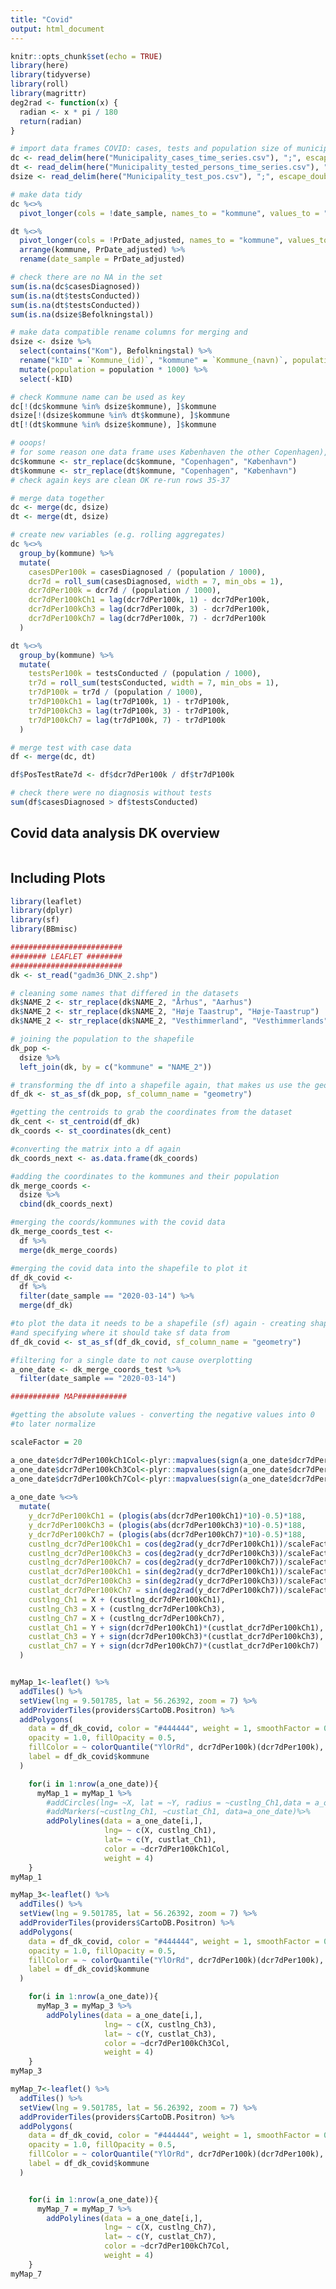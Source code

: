 ```yaml
---
title: "Covid"
output: html_document
---
```


```r
knitr::opts_chunk$set(echo = TRUE)
library(here)
library(tidyverse)
library(roll)
library(magrittr)
deg2rad <- function(x) {
  radian <- x * pi / 180
  return(radian)
}

# import data frames COVID: cases, tests and population size of municipalities
dc <- read_delim(here("Municipality_cases_time_series.csv"), ";", escape_double = FALSE, trim_ws = TRUE)
dt <- read_delim(here("Municipality_tested_persons_time_series.csv"), ";", escape_double = FALSE, trim_ws = TRUE)
dsize <- read_delim(here("Municipality_test_pos.csv"), ";", escape_double = FALSE, trim_ws = TRUE)

# make data tidy
dc %<>%
  pivot_longer(cols = !date_sample, names_to = "kommune", values_to = "casesDiagnosed") %>% arrange(kommune, date_sample)

dt %<>%
  pivot_longer(cols = !PrDate_adjusted, names_to = "kommune", values_to = "testsConducted") %>%
  arrange(kommune, PrDate_adjusted) %>%
  rename(date_sample = PrDate_adjusted)

# check there are no NA in the set
sum(is.na(dc$casesDiagnosed))
sum(is.na(dt$testsConducted))
sum(is.na(dt$testsConducted))
sum(is.na(dsize$Befolkningstal))

# make data compatible rename columns for merging and
dsize <- dsize %>%
  select(contains("Kom"), Befolkningstal) %>%
  rename("kID" = `Kommune_(id)`, "kommune" = `Kommune_(navn)`, population = Befolkningstal) %>%
  mutate(population = population * 1000) %>%
  select(-kID)

# check Kommune name can be used as key
dc[!(dc$kommune %in% dsize$kommune), ]$kommune
dsize[!(dsize$kommune %in% dt$kommune), ]$kommune
dt[!(dt$kommune %in% dsize$kommune), ]$kommune

# ooops!
# for some reason one data frame uses Københaven the other Copenhagen),
dc$kommune <- str_replace(dc$kommune, "Copenhagen", "København")
dt$kommune <- str_replace(dt$kommune, "Copenhagen", "København")
# check again keys are clean OK re-run rows 35-37

# merge data together
dc <- merge(dc, dsize)
dt <- merge(dt, dsize)

# create new variables (e.g. rolling aggregates)
dc %<>%
  group_by(kommune) %>%
  mutate(
    casesDPer100k = casesDiagnosed / (population / 1000),
    dcr7d = roll_sum(casesDiagnosed, width = 7, min_obs = 1),
    dcr7dPer100k = dcr7d / (population / 1000),
    dcr7dPer100kCh1 = lag(dcr7dPer100k, 1) - dcr7dPer100k,
    dcr7dPer100kCh3 = lag(dcr7dPer100k, 3) - dcr7dPer100k,
    dcr7dPer100kCh7 = lag(dcr7dPer100k, 7) - dcr7dPer100k
  )

dt %<>%
  group_by(kommune) %>%
  mutate(
    testsPer100k = testsConducted / (population / 1000),
    tr7d = roll_sum(testsConducted, width = 7, min_obs = 1),
    tr7dP100k = tr7d / (population / 1000),
    tr7dP100kCh1 = lag(tr7dP100k, 1) - tr7dP100k,
    tr7dP100kCh3 = lag(tr7dP100k, 3) - tr7dP100k,
    tr7dP100kCh7 = lag(tr7dP100k, 7) - tr7dP100k
  )

# merge test with case data
df <- merge(dc, dt)

df$PosTestRate7d <- df$dcr7dPer100k / df$tr7dP100k

# check there were no diagnosis without tests
sum(df$casesDiagnosed > df$testsConducted)
```

## Covid data analysis DK overview


```r

```

## Including Plots



```r
library(leaflet)
library(dplyr)
library(sf)
library(BBmisc)

#########################
######## LEAFLET ########
#########################
dk <- st_read("gadm36_DNK_2.shp")

# cleaning some names that differed in the datasets
dk$NAME_2 <- str_replace(dk$NAME_2, "Århus", "Aarhus")
dk$NAME_2 <- str_replace(dk$NAME_2, "Høje Taastrup", "Høje-Taastrup")
dk$NAME_2 <- str_replace(dk$NAME_2, "Vesthimmerland", "Vesthimmerlands")

# joining the population to the shapefile
dk_pop <-
  dsize %>%
  left_join(dk, by = c("kommune" = "NAME_2"))

# transforming the df into a shapefile again, that makes us use the geometry points
df_dk <- st_as_sf(dk_pop, sf_column_name = "geometry")

#getting the centroids to grab the coordinates from the dataset
dk_cent <- st_centroid(df_dk)
dk_coords <- st_coordinates(dk_cent)

#converting the matrix into a df again
dk_coords_next <- as.data.frame(dk_coords)

#adding the coordinates to the kommunes and their population
dk_merge_coords <-
  dsize %>%
  cbind(dk_coords_next)

#merging the coords/kommunes with the covid data
dk_merge_coords_test <-
  df %>%
  merge(dk_merge_coords)

#merging the covid data into the shapefile to plot it
df_dk_covid <-
  df %>%
  filter(date_sample == "2020-03-14") %>%
  merge(df_dk)

#to plot the data it needs to be a shapefile (sf) again - creating shapefile
#and specifying where it should take sf data from
df_dk_covid <- st_as_sf(df_dk_covid, sf_column_name = "geometry")

#filtering for a single date to not cause overplotting
a_one_date <- dk_merge_coords_test %>%
  filter(date_sample == "2020-03-14")

########### MAP###########

#getting the absolute values - converting the negative values into 0
#to later normalize

scaleFactor = 20

a_one_date$dcr7dPer100kCh1Col<-plyr::mapvalues(sign(a_one_date$dcr7dPer100kCh1),from=c(1,0,-1),to=c("#FF0000", "#00FFFF","#00FF00"))
a_one_date$dcr7dPer100kCh3Col<-plyr::mapvalues(sign(a_one_date$dcr7dPer100kCh3),from=c(1,0,-1),to=c("#FF0000", "#00FFFF","#00FF00"))
a_one_date$dcr7dPer100kCh7Col<-plyr::mapvalues(sign(a_one_date$dcr7dPer100kCh7),from=c(1,0,-1),to=c("#FF0000", "#00FFFF","#00FF00"))
  
a_one_date %<>%
  mutate(
    y_dcr7dPer100kCh1 = (plogis(abs(dcr7dPer100kCh1)*10)-0.5)*188,
    y_dcr7dPer100kCh3 = (plogis(abs(dcr7dPer100kCh3)*10)-0.5)*188,
    y_dcr7dPer100kCh7 = (plogis(abs(dcr7dPer100kCh7)*10)-0.5)*188,
    custlng_dcr7dPer100kCh1 = cos(deg2rad(y_dcr7dPer100kCh1))/scaleFactor,
    custlng_dcr7dPer100kCh3 = cos(deg2rad(y_dcr7dPer100kCh3))/scaleFactor,
    custlng_dcr7dPer100kCh7 = cos(deg2rad(y_dcr7dPer100kCh7))/scaleFactor,
    custlat_dcr7dPer100kCh1 = sin(deg2rad(y_dcr7dPer100kCh1))/scaleFactor,
    custlat_dcr7dPer100kCh3 = sin(deg2rad(y_dcr7dPer100kCh3))/scaleFactor,
    custlat_dcr7dPer100kCh7 = sin(deg2rad(y_dcr7dPer100kCh7))/scaleFactor,
    custlng_Ch1 = X + (custlng_dcr7dPer100kCh1),
    custlng_Ch3 = X + (custlng_dcr7dPer100kCh3),
    custlng_Ch7 = X + (custlng_dcr7dPer100kCh7),
    custlat_Ch1 = Y + sign(dcr7dPer100kCh1)*(custlat_dcr7dPer100kCh1),
    custlat_Ch3 = Y + sign(dcr7dPer100kCh3)*(custlat_dcr7dPer100kCh3),
    custlat_Ch7 = Y + sign(dcr7dPer100kCh7)*(custlat_dcr7dPer100kCh7)
  ) 


myMap_1<-leaflet() %>%
  addTiles() %>%
  setView(lng = 9.501785, lat = 56.26392, zoom = 7) %>%
  addProviderTiles(providers$CartoDB.Positron) %>%
  addPolygons(
    data = df_dk_covid, color = "#444444", weight = 1, smoothFactor = 0.5,
    opacity = 1.0, fillOpacity = 0.5,
    fillColor = ~ colorQuantile("YlOrRd", dcr7dPer100k)(dcr7dPer100k), # changing the municipality color based on a specific variable
    label = df_dk_covid$kommune
  )

    for(i in 1:nrow(a_one_date)){
      myMap_1 = myMap_1 %>%
        #addCircles(lng= ~X, lat = ~Y, radius = ~custlng_Ch1,data = a_one_date[i,], weight=1)%>%
        #addMarkers(~custlng_Ch1, ~custlat_Ch1, data=a_one_date)%>%
        addPolylines(data = a_one_date[i,],
                     lng= ~ c(X, custlng_Ch1),
                     lat= ~ c(Y, custlat_Ch1),
                     color = ~dcr7dPer100kCh1Col,
                     weight = 4)
    }
myMap_1

myMap_3<-leaflet() %>%
  addTiles() %>%
  setView(lng = 9.501785, lat = 56.26392, zoom = 7) %>%
  addProviderTiles(providers$CartoDB.Positron) %>%
  addPolygons(
    data = df_dk_covid, color = "#444444", weight = 1, smoothFactor = 0.5,
    opacity = 1.0, fillOpacity = 0.5,
    fillColor = ~ colorQuantile("YlOrRd", dcr7dPer100k)(dcr7dPer100k), # changing the municipality color based on a specific variable
    label = df_dk_covid$kommune
  )

    for(i in 1:nrow(a_one_date)){
      myMap_3 = myMap_3 %>%
        addPolylines(data = a_one_date[i,],
                     lng= ~ c(X, custlng_Ch3),
                     lat= ~ c(Y, custlat_Ch3),
                     color = ~dcr7dPer100kCh3Col,
                     weight = 4)
    }
myMap_3

myMap_7<-leaflet() %>%
  addTiles() %>%
  setView(lng = 9.501785, lat = 56.26392, zoom = 7) %>%
  addProviderTiles(providers$CartoDB.Positron) %>%
  addPolygons(
    data = df_dk_covid, color = "#444444", weight = 1, smoothFactor = 0.5,
    opacity = 1.0, fillOpacity = 0.5,
    fillColor = ~ colorQuantile("YlOrRd", dcr7dPer100k)(dcr7dPer100k), # changing the municipality color based on a specific variable
    label = df_dk_covid$kommune
  )


    for(i in 1:nrow(a_one_date)){
      myMap_7 = myMap_7 %>%
        addPolylines(data = a_one_date[i,],
                     lng= ~ c(X, custlng_Ch7),
                     lat= ~ c(Y, custlat_Ch7),
                     color = ~dcr7dPer100kCh7Col,
                     weight = 4)
    }
myMap_7
```
